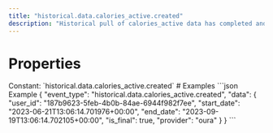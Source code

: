 ```yaml
---
title: "historical.data.calories_active.created"
description: "Historical pull of calories_active data has completed and you can now pull data for this resource."
---
```

# Properties
<ResponseField name="event_type" type="const string" required="true">
Constant: `historical.data.calories_active.created`
</ResponseField>
<ResponseField name="data" type="HistoricalDataCreated" required="true">
<Expandable title="HistoricalDataCreated" defaultOpen="true">
<ResponseField name="user_id" type="string" required="true">
</ResponseField>
<ResponseField name="start_date" type="string" required="true">
</ResponseField>
<ResponseField name="end_date" type="string" required="true">
</ResponseField>
<ResponseField name="is_final" type="boolean" required="true">
</ResponseField>
<ResponseField name="provider" type="string" required="true">
</ResponseField>
</Expandable>
</ResponseField>
# Examples
<CodeGroup>
```json Example
{
  "event_type": "historical.data.calories_active.created",
  "data": {
    "user_id": "187b9623-5feb-4b0b-84ae-6944f982f7ee",
    "start_date": "2023-06-21T13:06:14.701976+00:00",
    "end_date": "2023-09-19T13:06:14.702105+00:00",
    "is_final": true,
    "provider": "oura"
  }
}
```
</CodeGroup>

